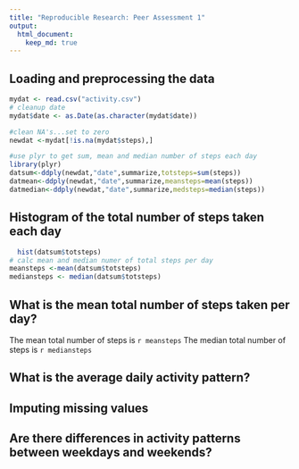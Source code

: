 ```yaml
---
title: "Reproducible Research: Peer Assessment 1"
output: 
  html_document:
    keep_md: true
---
```




## Loading and preprocessing the data
```r
mydat <- read.csv("activity.csv")
# cleanup date
mydat$date <- as.Date(as.character(mydat$date))

#clean NA's...set to zero
newdat <-mydat[!is.na(mydat$steps),]

#use plyr to get sum, mean and median number of steps each day
library(plyr)
datsum<-ddply(newdat,"date",summarize,totsteps=sum(steps))
datmean<-ddply(newdat,"date",summarize,meansteps=mean(steps))
datmedian<-ddply(newdat,"date",summarize,medsteps=median(steps))

```


## Histogram of the total number of steps taken each day
```r

  hist(datsum$totsteps)
# calc mean and median numer of total steps per day
meansteps <-mean(datsum$totsteps)
mediansteps <- median(datsum$totsteps)
```

## What is the mean total number of steps taken per day?
The mean total number of steps is `r meansteps`
The median total number of steps is `r mediansteps`


## What is the average daily activity pattern?



## Imputing missing values



## Are there differences in activity patterns between weekdays and weekends?
